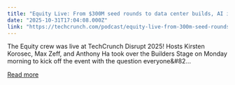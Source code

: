 ```yaml
---
title: "Equity Live: From $300M seed rounds to data center builds, AI is feeling bubbly"
date: "2025-10-31T17:04:08.000Z"
link: "https://techcrunch.com/podcast/equity-live-from-300m-seed-rounds-to-data-center-builds-ai-is-feeling-bubbly/"
---
```


The Equity crew was live at TechCrunch Disrupt 2025! Hosts Kirsten Korosec, Max Zeff, and Anthony Ha took over the Builders Stage on Monday morning to kick off the event with the question everyone&#82...

[Read more](https://techcrunch.com/podcast/equity-live-from-300m-seed-rounds-to-data-center-builds-ai-is-feeling-bubbly/)
